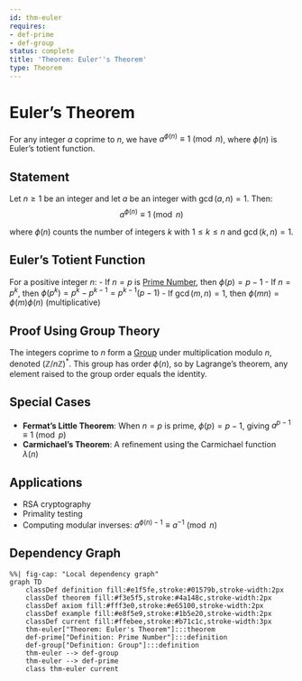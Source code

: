 ```yaml
---
id: thm-euler
requires:
- def-prime
- def-group
status: complete
title: 'Theorem: Euler''s Theorem'
type: Theorem
---
```


# Euler's Theorem {#thm-euler}

For any integer $a$ coprime to $n$, we have $a^{\phi(n)} \equiv 1 \pmod{n}$, where $\phi(n)$ is Euler's totient function.

## Statement

Let $n \geq 1$ be an integer and let $a$ be an integer with $\gcd(a, n) = 1$. Then:
$$a^{\phi(n)} \equiv 1 \pmod{n}$$

where $\phi(n)$ counts the number of integers $k$ with $1 \leq k \leq n$ and $\gcd(k, n) = 1$.

## Euler's Totient Function

For a positive integer $n$:
- If $n = p$ is [Prime Number](def-prime.qmd), then $\phi(p) = p - 1$
- If $n = p^k$, then $\phi(p^k) = p^k - p^{k-1} = p^{k-1}(p - 1)$
- If $\gcd(m, n) = 1$, then $\phi(mn) = \phi(m)\phi(n)$ (multiplicative)

## Proof Using Group Theory

The integers coprime to $n$ form a [Group](../algebra/def-group.qmd) under multiplication modulo $n$, denoted $(\mathbb{Z}/n\mathbb{Z})^*$. This group has order $\phi(n)$, so by Lagrange's theorem, any element raised to the group order equals the identity.

## Special Cases

- **Fermat's Little Theorem**: When $n = p$ is prime, $\phi(p) = p - 1$, giving $a^{p-1} \equiv 1 \pmod{p}$
- **Carmichael's Theorem**: A refinement using the Carmichael function $\lambda(n)$

## Applications

- RSA cryptography
- Primality testing
- Computing modular inverses: $a^{\phi(n)-1} \equiv a^{-1} \pmod{n}$

## Dependency Graph

```mermaid
%%| fig-cap: "Local dependency graph"
graph TD
    classDef definition fill:#e1f5fe,stroke:#01579b,stroke-width:2px
    classDef theorem fill:#f3e5f5,stroke:#4a148c,stroke-width:2px
    classDef axiom fill:#fff3e0,stroke:#e65100,stroke-width:2px
    classDef example fill:#e8f5e9,stroke:#1b5e20,stroke-width:2px
    classDef current fill:#ffebee,stroke:#b71c1c,stroke-width:3px
    thm-euler["Theorem: Euler's Theorem"]:::theorem
    def-prime["Definition: Prime Number"]:::definition
    def-group["Definition: Group"]:::definition
    thm-euler --> def-group
    thm-euler --> def-prime
    class thm-euler current
```